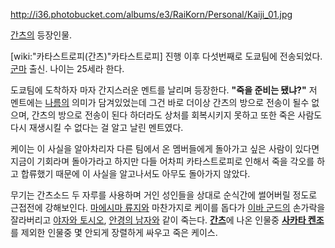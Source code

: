 http://i36.photobucket.com/albums/e3/RaiKorn/Personal/Kaiji_01.jpg

[[간츠]]의 등장인물.

[wiki:"카타스트로피(간츠)"카타스트로피] 진행 이후 다섯번째로 도쿄팀에 전송되었다. [[군마]] 출신. 나이는 25세라 한다.

도쿄팀에 도착하자 마자 간지스러운 멘트를 날리며 등장한다. '''"죽을 준비는 됐냐?"'''
저 멘트에는 [[나름]]의 의미가 담겨있었는데 그건 바로 더이상 간츠의 방으로 전송이 될수 없으며, 간츠의 방으로 전송이 된다 하더라도 상처를 회복시키지 못하고 또한 죽은 사람도 다시 재생시킬 수 없다는 걸 알고 날린 멘트였다.

케이는 이 사실을 알아차리자 다른 팀에서 온 멤버들에게 돌아가고 싶은 사람이 있다면 지금이 기회라며 돌아가라고 하지만 다들 어차피 카타스트로피로 인해서 죽을 각오를 하고 합류했기 때문에 이 사실을 알고나서도 아무도 돌아가지 않았다.

무기는 간츠소드 두 자루를 사용하며 거인 성인들을 상대로 순식간에 썰어버릴 정도로 근접전에 강해보인다.
[[마에시마 류지]]와 마찬가지로 케이를 돕다가 [[이바 군드]]의 손가락을 잘라버리고 [[야자와 토시오]], [[안경의 남자]]와 같이 죽는다. '''[[간츠]]'''에 나온 인물중 '''[[사카타 켄조]]'''를 제외한 인물중 몇 안되게 장렬하게 싸우고 죽은 케이스.
